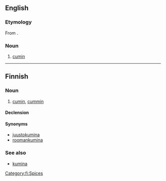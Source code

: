 ==English==
===Etymology===
From {{bor|en|hi|जीरा}}.
===Noun===
{{en-noun|-}}

# {{lb|en|India|cooking}} [[cumin]]

----

==Finnish==

===Noun===
{{fi-noun}}

# [[cumin]], [[cummin]] {{gloss|spice}}

====Declension====
{{fi-decl-kala|jeer|||a}}

====Synonyms====
* [[juustokumina]]
* [[roomankumina]]

===See also===
* [[kumina#Etymology 2|kumina]]

[[Category:fi:Spices]]